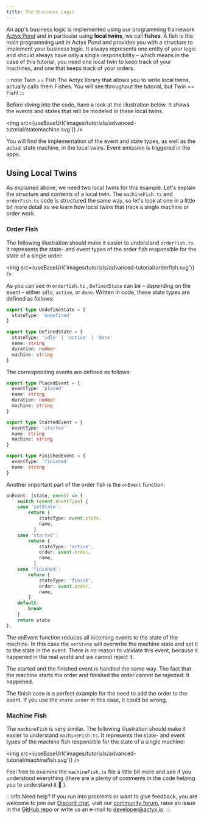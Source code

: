 ```yaml
---
title: The Business Logic
---
```


An app's business logic is implemented using our programming framework [Actyx Pond](../../how-to/actyx-pond/introduction.mdx) and in particular using **local twins**, we call **fishes**.
A fish is the main programming unit in Actyx Pond and provides you with a structure to implement your business logic.
It always represents one entity of your logic and should always have only a single responsibility – which means in the case of this tutorial, you need one local twin to keep track of your machines, and one that keeps track of your orders.

:::note Twin == Fish
The Actyx library that allows you to write local twins, actually calls them Fishes. You will see throughout the tutorial, but Twin == Fish!
:::

Before diving into the code, have a look at the illustration below. It shows the events and states that will be modeled in these local twins.

<img src={useBaseUrl('images/tutorials/advanced-tutorial/statemachine.svg')} />

You will find the implementation of the event and state types, as well as the actual state machine, in the local twins. Event emission is triggered in the apps.

## Using Local Twins

As explained above, we need two local twins for this example.
Let's explain the structure and contents of a local twin.
The `machineFish.ts` and `orderFish.ts` code is structured the same way, so let's look at one in a little bit more detail as we learn how local twins that track a single machine or order work.

### Order Fish

The following illustration should make it easier to understand `orderFish.ts`.
It represents the state- and event types of the order fish responsible for the state of a single order:


<img src={useBaseUrl('images/tutorials/advanced-tutorial/orderfish.svg')} />

As you can see in `orderfish.ts` , `DefinedState` can be – depending on the event – either `idle`, `active`, or `done`.
Written in code, these state types are defined as follows:

```ts title="Definition of state types"
export type UndefineState = {
  stateType: 'undefined'
}

export type DefinedState = {
  stateType: 'idle' | 'active' | 'done'
  name: string
  duration: number
  machine: string
}
```

The corresponding events are defined as follows:

```ts title="Definition of event types"
export type PlacedEvent = {
  eventType: 'placed'
  name: string
  duration: number
  machine: string
}

export type StartedEvent = {
  eventType: 'started'
  name: string
  machine: string
}

export type FinishedEvent = {
  eventType: 'finished'
  name: string
}
```

Another important part of the order fish is the `onEvent` function:

```ts title="onEvent function"
onEvent: (state, event) => {
    switch (event.eventType) {
    case 'setState':
        return {
            stateType: event.state,
            name,
          }
    case 'started':
        return {
            stateType: 'active',
            order: event.order,
            name,
          }
    case 'finished':
        return {
            stateType: 'finish',
            order: event.order,
            name,
        }
    default:
        break
    }
    return state
},
```

The onEvent function reduces all incoming events to the state of the machine.
In this case the `setState` will overwrite the machine state and set it to the state in the event.
There is no reason to validate this event, because it happened in the real world and we cannot reject it.

The started and the finished event is handled the same way.
The fact that the machine starts the order and finished the order cannot be rejected. It happened.

The finish case is a perfect example for the need to add the order to the event.
If you use the `state.order` in this case, it could be wrong.

### Machine Fish

The `machineFish` is very similar.
The following illustration should make it easier to understand `machineFish.ts`.
It represents the state- and event types of the machine fish responsible for the state of a single machine:

<img src={useBaseUrl('images/tutorials/advanced-tutorial/machinefish.svg')} />

Feel free to examine the `machineFish.ts` file a little bit more and see if you understood everything (there are a plenty of comments in the code helping you to understand it 🙂 ).

:::info Need help?
If you run into problems or want to give feedback, you are welcome to join our [Discord chat](https://discord.gg/262yJhc), visit our [community forum](https://community.actyx.com/), raise an issue in the [GitHub repo](https://github.com/Actyx/DemoMachineKit/issues) or write us an e-mail to developer@actyx.io.
:::
